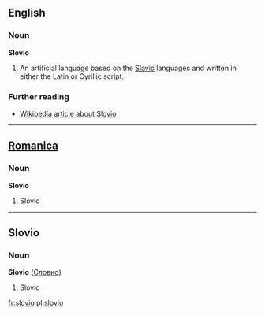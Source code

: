 ==English==
===Noun===
'''Slovio'''

#An artificial language based on the [[Slavic]] languages and written in either the Latin or Cyrillic script.

===Further reading===
* [[w:en:Slovio|Wikipedia article about Slovio]]

----

==[[Romanica]]==
===Noun===
'''Slovio'''

# Slovio

----

==Slovio==
===Noun===
'''Slovio''' ([[Словио]])

# Slovio

[[fr:slovio]]
[[pl:slovio]]